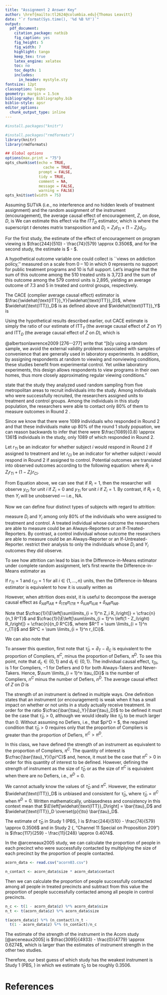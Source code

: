```yaml
---
title: "Assignment 2 Answer Key"
author: \href{mailto:tl2624@columbia.edu}{Thomas Leavitt}
date: "`r format(Sys.time(), '%d %B %Y')`"
output: 
  pdf_document:
    citation_package: natbib
    fig_caption: yes
    fig_height: 5
    fig_width: 7
    highlight: tango
    keep_tex: true
    latex_engine: xelatex
    toc: no
    toc_depth: 1
    includes:
      in_header: mystyle.sty
fontsize: 12pt
classoption: leqno
geometry: margin = 1.5cm
bibliography: Bibliography.bib
biblio-style: apsr
editor_options: 
  chunk_output_type: inline
---
```


```r
#install.packages("knitr")

#install.packages("rmdformats")
library(knitr)
library(rmdformats)

## Global options
options(max.print = "75")
opts_chunk$set(echo = TRUE,
	             cache = TRUE,
               prompt = FALSE,
               tidy = TRUE,
               comment = NA,
               message = FALSE,
               warning = FALSE)
opts_knit$set(width = 75)

```

\section*{Question 1}

Assuming SUTVA (i.e., no interference and no hidden levels of treatment assignment) and the random assignment of the instrument (encouragement), the average causal effect of encouragement, $Z$, on dose, $D$, is
\begin{align*}
\bar{\tau}_D & = \bar{d}_T - \bar{d}_C \\
& = \left(\frac{1}{n}\right) \sum \limits_{i = 1}^n d_{Ti} - \left(\frac{1}{n}\right) \sum \limits_{i = 1}^nd_{Ci} \\ 
& = \left(\frac{1}{n}\right) \sum \limits_{i = 1}^n \left(d_{Ti} - d_{Ci}\right) \\ 
& = \left(\frac{1}{n}\right) \sum \limits_{i = 1}^n \tau_{Di} \\
& = \left(\frac{1}{n}\right) \sum \limits_{i = 1}^n \tau_{Di}
\end{align*}
We can estimate this effect via the $ITT_D$ estimator, which is
\begin{align*}
\widehat{ITT_D} & = \frac{\mathbf{Z}^{t}\mathbf{D}}{\mathbf{Z}^{t}\mathbf{1}} - \frac{\left(\mathbf{1} - \mathbf{Z}\right)^{t}\mathbf{D}}{\left(\mathbf{1} - \mathbf{Z}\right)^{t}\mathbf{1}} \\ 
& = \left(\frac{1}{\sum_{i = 1}^n Z_i}\right) \sum_{i = 1}^n Z_i D_i - \left(\frac{1}{\sum_{i = 1}^n \left(1 - Z_i\right)}\right) \sum_{i = 1}^n \left(1 - Z_i\right) D_i,
\end{align*}
where the superscript $t$ denotes matrix transposition and $D_i = Z_i d_{Ti} + \left(1 - Z_i\right) d_{Ci}$.

For the first study, the estimate of the effect of encouragement on program viewing is $\frac{244}{510} - \frac{74}{579} \approx 0.3506$, and for the second study, the estimate is $ \frac{117}{259} - \frac{11}{248} \approx 0.4074$.

\section*{Question 2}

A hypothetical outcome variable one could collect is ``views on addiction policy,'' measured on a scale from 0 -- 10 in which 0 represents no support for public treatment programs and 10 is full support. Let's imagine that the sum of this outcome among the 510 treated units is 3,723 and the sum of this outcome among the 579 control units is 2,895, yielding an average outcome of $7.3$ and $5$ in treated and control groups, respectively.
\begin{align*}
\frac{3723}{510} - \frac{2895}{579} & = 7.3 - 5 \\
& = 2.3.
\end{align*}

The CACE (complier average causal effect) estimator is $\frac{\widehat{\text{ITT}}_Y}{\widehat{\text{ITT}}_D}$, where $\widehat{\text{ITT}}_D$ is as defined above and $\widehat{\text{ITT}}_Y$ is
\begin{align*}
\widehat{ITT}_Y & = \cfrac{\mathbf{Z}^{t}\mathbf{Y}}{\mathbf{Z}^{t}\mathbf{1}} - \cfrac{\left(\mathbf{1} - \mathbf{Z}\right)^{t}\mathbf{Y}}{\left(\mathbf{1} - \mathbf{Z}\right)^{t}\mathbf{1}} \\ 
& = \left(\cfrac{1}{\sum_{i = 1}^n Z_i}\right) \sum_{i = 1}^n Z_i Y_i - \left(\cfrac{1}{\sum_{i = 1}^n \left(1 - Z_i\right)}\right) \sum_{i = 1}^n \left(1 - Z_i\right) Y_i
\end{align*}

Using the hypothetical results described earlier, out CACE estimate is simply the ratio of our estimate of $\text{ITT}_Y$ (the average causal effect of $Z$ on $Y$) and $\text{ITT}_D$ (the average causal effect of $Z$ on $D$), which is
\begin{align*}
\frac{2.3}{0.3506} & \approx 6.5602
\end{align*}


\section*{Question 3}

@albertsonlawrence2009[276--277] write that "[b]y using a random sample, we avoid the external validity problems associated with samples of convenience that are generally used in laboratory experiments. In addition, by assigning respondents at random to viewing and nonviewing conditions, these studies benefit from experimental control. Yet unlike laboratory experiments, this design allows respondents to view programs in their own homes, thus more closely approximating regular viewing conditions."

\section*{Question 4}

\section*{(a)}

\citet{albertsonlawrence2009} state that the study they analyzed used random sampling from five metropolitan areas to recruit individuals into the study. Among individuals who were successfully recruited, the researchers assigned units to treatment and control groups. Among the individuals in this study population, the researchers were able to contact only 80\% of them to measure outcomes in Round 2 \citep[284]{albertsonlawrence2009}.

Since we know that there were $1089$ individuals who responded in Round 2 and that these individuals make up 80\% of the round 1 study popuation, we can reason backwards to infer that there were $\frac{1089}{0.8} \approx 1361$ individuals in the study, only $1089$ of which responded in Round 2.

Let $r_{Ti}$ be an indicator for whether subject $i$ would respond in Round 2 if assigned to treatment and let $r_{Ci}$ be an indicator for whether subject $i$ would respond in Round 2 if assigned to control. Potential outcomes are translated into observed outcomes according to the following equation:
\begin{equation}
\label{eq:obs_outcomes}
Y_i = \begin{cases} y_{Ci} + [y_{Ti} - y_{Ci}] Z_i & \text{if } R_i = 1 \\
\text{NA} & \text{if } R_i = 0, \end{cases}
\end{equation}
where $R_i = Z_i r_{Ti} + \left(1 - Z_i\right) r_{Ci}$.

From Equation \ref{eq:obs_outcomes} above, we can see that if $R_i = 1$, then the researcher will observe $y_{Ci}$ for unit $i$ if $Z_i = 0$ and $y_{Ti}$ for unit $i$ if $Z_i = 1$. By contrast, if $R_i = 0$, then $Y_i$ will be unobserved --- i.e., NA.

Now we can define four distinct types of subjects with regard to attrition:
\begin{table}[h]
\centering
    \begin{tabular}{lll}
    \toprule
    $z_i = 0$ & $z_i = 1$ & Type of Subject       \\
    \midrule
    $r_{Ci} = 1$ & $r_{Ti} = 1$ & \textit{Always-Reporter} \\
    $r_{Ci} = 0$ & $r_{Ti} = 1$ & \textit{If-Treated-Reporter} \\
    $r_{Ci} = 1$ & $r_{Ti} = 0$ & \textit{If-Untreated-Reporter} \\
    $r_{Ci} = 0$ & $r_{Ti} = 0$ & \textit{Never-Reporter} \\
    \bottomrule
    \end{tabular}
\end{table}

\citet{albertsonlawrence2009} measure $D_i$ and $Y_i$ among only 80\% of the individuals who were assigned to treatment and control. A treated individual whose outcome the researchers are able to measure could be an Always-Reporters or an If-Treated-Reporters. By contrast, a control individual whose outcome the researchers are able to measure could be an Always-Reporter or an If-Untreated-Reporter. \citet{albertsonlawrence2009} restrict their analysis to only the individuals whose $D_i$ and $Y_i$ outcomes they did observe.

To see how attrition can lead to bias in the Difference-in-Means estimator under complete random assignment, let's first rewrite the Difference-in-Means estimator as
\begin{align*}
\hat{\bar{\tau}}\left(\mathbf{Z}, \mathbf{Y}, \mathbf{R}\right) & = \left(\frac{1}{\sum \limits_{i = 1}^n Z_i R_i}\right) \sum \limits_{i = 1}^n Z_i R_i Y_i - \left(\frac{1}{\sum \limits_{i = 1}^n \left(1 - Z_i\right)R_i}\right) \sum \limits_{i = 1}^n \left(1 - Z_i\right) R_i Y_i.
\end{align*}

If $r_{TI} = 1$ and $r_{Ci} = 1$ for all $i \in \left\{1, \dots , n\right\}$ units, then the Difference-in-Means estimator is equivalent to how it is usually written as
\begin{align*}
\hat{\bar{\tau}}\left(\mathbf{Z}, \mathbf{Y}\right) & = \left(\frac{1}{\sum \limits_{i = 1}^n Z_i}\right) \sum \limits_{i = 1}^n Z_i Y_i - \left(\frac{1}{\sum \limits_{i = 1}^n \left(1 - Z_i\right)}\right) \sum \limits_{i = 1}^n \left(1 - Z_i\right) Y_i.
\end{align*}

However, when attrition does exist, it is useful to decompose the average causal effect as
$\delta_{AR}\pi_{AR} + \delta_{ITR} \pi_{ITR} + \delta_{IUR}\pi_{IUR} + \delta_{NR} \pi_{NR}$.

Note that $\cfrac{1}{\E\left[\sum\limits_{i = 1}^n Z_i R_i\right]} = \cfrac{n}{n_1 R^T}$ and $\cfrac{1}{\E\left[\sum\limits_{i = 1}^n \left(1 - Z_i\right) R_i\right]} = \cfrac{n}{n_0 R^C}$, where $R^T = \sum \limits_{i = 1}^n r_{Ti}$ and $R^C = \sum \limits_{i = 1}^n r_{Ci}$.

We can also note that 

\section*{Question 5}

To answer this question, first note that $\bar{\tau}_D = \bar{d}_T - \bar{d}_C$ is equivalent to the proportion of Compliers, $\pi^C$, minus the proportion of Defiers, $\pi^D$. To see this point, note that $d_c \in \left\{0, 1\right\}$ and $d_t \in \left\{0, 1\right\}$. The individual causal effect, $\tau_{Di}$, is $1$ for Compliers, $-1$ for Defiers and $0$ for both Always-Takers and Never-Takers. Hence, $\sum \limits_{i = 1}^n \tau_{Di}$ is the number of Compliers, $n^C$ minus the number of Defiers, $n^D$. 
The average causal effect of $Z$ on $D$ is
\begin{align*}
\bar{\tau}_D & = \left(\frac{1}{n}\right)\sum \limits_{i = 1}^n \left(d_{Ti} - d_{Ci}\right) \\
& = \left(\frac{1}{n}\right) \sum \limits_{i = 1}^n \tau_{Di} \\
& = \left(\frac{1}{n}\right)\left(n^C - n^D\right) \\ 
& = \frac{n^C}{n} - \frac{n^D}{n}\\ 
& = \pi^C - \pi^D
\end{align*}

The strength of an instrument is defined in multiple ways. One definition states that an instrument (or encouragement) is weak when it has a small impact on whether or not units in a study actually receive treatment. In order for the ratio $\cfrac{\bar{\tau}_Y}{\bar{\tau}_D}$ to be defined it must be the case that $\bar{\tau}_D > 0$, although we would ideally like $\bar{\tau}_D$ to be much larger than $0$. Without assuming no Defiers, i.e., that $pi^D = $, the required condition that $\bar{\tau}_D > 0$ requires only that the proportion of Compliers is greater than the proportion of Defiers, $\pi^C > \pi^D$.

In this class, we have defined the strength of an instrument as equivalent to the proportion of Compliers, $\pi^C$. The quantity of interest is $\cfrac{\bar{\tau}_Y}{\pi^C}$ and, hence, it must be the case that $\pi^C > 0$ in order for this quantity of interest to be defined. However, defining the strength of instrument as the size of $\bar{\tau}_D$ or as the size of $\pi^C$ is equivalent when there are no Defiers, i.e., $\pi^D = 0$.

We cannot actually know the values of $\bar{\tau}_D$ and $\pi^C$. However, the estimator $\widehat{\text{ITT}}_D$ is unbiased and consistent for $\bar{\tau}_D$, where $\bar{\tau}_D = \pi^C$ when $\pi^D = 0$. Written mathematically, unbiasedness and consistency in this context mean that $\E\left[\widehat{\text{ITT}}_D\right] = \bar{\tau}_D$ and $\widehat{\text{ITT}}_D \overset{p}{\to} \bar{\tau}_D$.

The estimate of $\bar{\tau}_D$ in Study 1 (PBS, \textit{Moyers on Addiction: Close to Home}) is $\frac{244}{510} - \frac{74}{579} \approx 0.3506$ and in Study 2 (\textit{Fox News}, "Channel 11 Special on Proposition 209") is $\frac{117}{259} - \frac{11}{248} \approx 0.4074$.

In the @arceneaux2005 study, we can calculate the proportion of people in each precinct who were successfully contacted by multiplying the size of each precinct by the proportion of people contacted.

\scriptsize
```r

acorn_data <- read.csv("acorn03.csv")

n_contact <- acorn_data$size * acorn_data$contact

```
\normalsize

Then we can calculate the proportion of people successfully contacted among all people in treated precincts and subtract from this value the proportion of people successfully contacted among all people in control precincts.

\scriptsize
```r

n_c <- t(1 - acorn_data$z) %*% acorn_data$size
n_t <- t(acorn_data$z) %*% acorn_data$size

t(acorn_data$z) %*% (n_contact)/n_t -
  t(1 - acorn_data$z) %*% (n_contact)/n_c

```
\normalsize

The estimate of the strength of the instrument in the Acorn study [@arceneaux2005] is $\frac{3095}{4933} - \frac{0}{4779} \approx 0.6274$, which is larger than the estimates of instrument strength in the other two studies.

Therefore, our best guess of which study has the weakest instrument is Study 1 (PBS, \textit{Moyers on Addiction: Close to Home}) in which we estimate $\bar{\tau}_D$ to be roughly $0.3506$.

\newpage
# References





